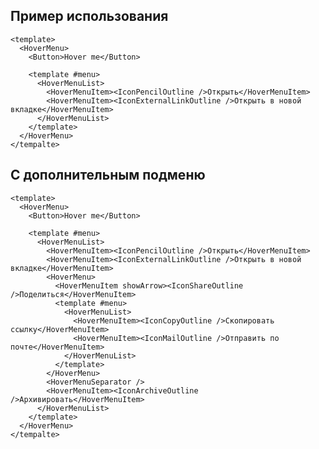 
<Meta title="Components/HoverMenu/Docs" />

## Пример использования

```
<template>
  <HoverMenu>
    <Button>Hover me</Button>

    <template #menu>
      <HoverMenuList>
        <HoverMenuItem><IconPencilOutline />Открыть</HoverMenuItem>
        <HoverMenuItem><IconExternalLinkOutline />Открыть в новой вкладке</HoverMenuItem>
      </HoverMenuList>
    </template>
  </HoverMenu>
</tempalte>
```

## С дополнительным подменю

```
<template>
  <HoverMenu>
    <Button>Hover me</Button>

    <template #menu>
      <HoverMenuList>
        <HoverMenuItem><IconPencilOutline />Открыть</HoverMenuItem>
        <HoverMenuItem><IconExternalLinkOutline />Открыть в новой вкладке</HoverMenuItem>
        <HoverMenu>
          <HoverMenuItem showArrow><IconShareOutline />Поделиться</HoverMenuItem>
          <template #menu>
            <HoverMenuList>
              <HoverMenuItem><IconCopyOutline />Скопировать ссылку</HoverMenuItem>
              <HoverMenuItem><IconMailOutline />Отправить по почте</HoverMenuItem>
            </HoverMenuList>
          </template>
        </HoverMenu>
        <HoverMenuSeparator />
        <HoverMenuItem><IconArchiveOutline />Архивировать</HoverMenuItem>
      </HoverMenuList>
    </template>
  </HoverMenu>
</tempalte>
```
